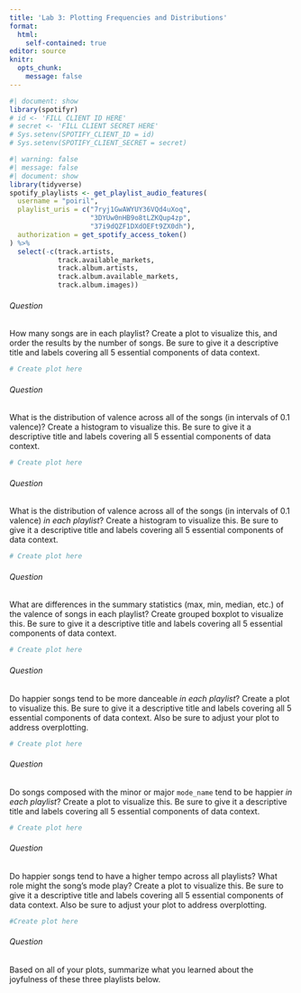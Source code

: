 ```yaml
---
title: 'Lab 3: Plotting Frequencies and Distributions'
format:
  html:
    self-contained: true
editor: source
knitr:
  opts_chunk:
    message: false
---
```


```r
#| document: show
library(spotifyr)
# id <- 'FILL CLIENT ID HERE'
# secret <- 'FILL CLIENT SECRET HERE'
# Sys.setenv(SPOTIFY_CLIENT_ID = id)
# Sys.setenv(SPOTIFY_CLIENT_SECRET = secret)
```

```r
#| warning: false
#| message: false
#| document: show
library(tidyverse)
spotify_playlists <- get_playlist_audio_features(
  username = "poiril",
  playlist_uris = c("7ryj1GwAWYUY36VQd4uXoq",
                    "3DYUw0nHB9o8tLZKQup4zp",
                    "37i9dQZF1DXdOEFt9ZX0dh"),
  authorization = get_spotify_access_token()
) %>%
  select(-c(track.artists, 
            track.available_markets, 
            track.album.artists, 
            track.album.available_markets, 
            track.album.images))
```

###### Question

::: question
How many songs are in each playlist? Create a plot to visualize this, and order the results by the number of songs. Be sure to give it a descriptive title and labels covering all 5 essential components of data context.
:::


```r
# Create plot here
```

###### Question

::: question
What is the distribution of valence across all of the songs (in intervals of 0.1 valence)? Create a histogram to visualize this. Be sure to give it a descriptive title and labels covering all 5 essential components of data context.
:::


```r
# Create plot here
```

###### Question

::: question
What is the distribution of valence across all of the songs (in intervals of 0.1 valence) *in each playlist*? Create a histogram to visualize this. Be sure to give it a descriptive title and labels covering all 5 essential components of data context.
:::


```r
# Create plot here
```

###### Question

::: question
What are differences in the summary statistics (max, min, median, etc.) of the valence of songs in each playlist? Create grouped boxplot to visualize this. Be sure to give it a descriptive title and labels covering all 5 essential components of data context.
:::


```r
# Create plot here
```

###### Question

::: question
Do happier songs tend to be more danceable *in each playlist*? Create a plot to visualize this. Be sure to give it a descriptive title and labels covering all 5 essential components of data context. Also be sure to adjust your plot to address overplotting.
:::


```r
# Create plot here
```

###### Question

::: question
Do songs composed with the minor or major `mode_name` tend to be happier *in each playlist*? Create a plot to visualize this. Be sure to give it a descriptive title and labels covering all 5 essential components of data context.
:::


```r
# Create plot here
```

###### Question

::: question
Do happier songs tend to have a higher tempo across all playlists? What role might the song's mode play? Create a plot to visualize this. Be sure to give it a descriptive title and labels covering all 5 essential components of data context. Also be sure to adjust your plot to address overplotting.
:::


```r
#Create plot here
```

###### Question

::: question
Based on all of your plots, summarize what you learned about the joyfulness of these three playlists below.
:::


